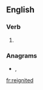 ==English==

===Verb===
{{head|en|verb form}}

# {{en-past of|reignite}}

===Anagrams===
* {{l|en|reediting}}, {{l|en|re-editing}}

[[fr:reignited]]